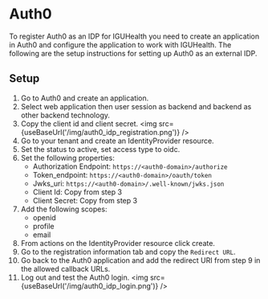 
# Auth0
To register Auth0 as an IDP for IGUHealth you need to create an application in Auth0 and configure the application to work with IGUHealth.
The following are the setup instructions for setting up Auth0 as an external IDP.
## Setup

1. Go to Auth0 and create an application.
2. Select web application then user session as backend and backend as other backend technology.
3. Copy the client id and client secret.
<img src={useBaseUrl('/img/auth0_idp_registration.png')} />
4. Go to your tenant and create an IdentityProvider resource.
5. Set the status to active, set access type to oidc.
6. Set the following properties:
   * Authorization Endpoint: `https://<auth0-domain>/authorize`
   * Token_endpoint: `https://<auth0-domain>/oauth/token`
   * Jwks_uri: `https://<auth0-domain>/.well-known/jwks.json`
   * Client Id: Copy from step 3
   * Client Secret: Copy from step 3
7. Add the following scopes:
    * openid
    * profile
    * email
8. From actions on the IdentityProvider resource click create.
9. Go to the registration information tab and copy the `Redirect URL`.
10. Go back to the Auth0 application and add the redirect URI from step 9 in the allowed callback URLs.
11. Log out and test the Auth0 login.
<img src={useBaseUrl('/img/auth0_idp_login.png')} />